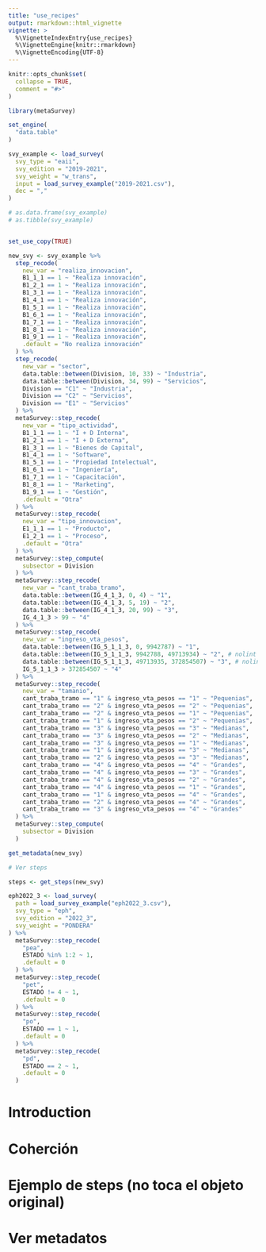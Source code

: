 ```yaml
---
title: "use_recipes"
output: rmarkdown::html_vignette
vignette: >
  %\VignetteIndexEntry{use_recipes}
  %\VignetteEngine{knitr::rmarkdown}
  %\VignetteEncoding{UTF-8}
---
```


```r
knitr::opts_chunk$set(
  collapse = TRUE,
  comment = "#>"
)
```

```r
library(metaSurvey)

set_engine(
  "data.table"
)

svy_example <- load_survey(
  svy_type = "eaii",
  svy_edition = "2019-2021",
  svy_weight = "w_trans",
  input = load_survey_example("2019-2021.csv"),
  dec = ","
)

# as.data.frame(svy_example)
# as.tibble(svy_example)


set_use_copy(TRUE)

new_svy <- svy_example %>%
  step_recode(
    new_var = "realiza_innovacion",
    B1_1_1 == 1 ~ "Realiza innovación",
    B1_2_1 == 1 ~ "Realiza innovación",
    B1_3_1 == 1 ~ "Realiza innovación",
    B1_4_1 == 1 ~ "Realiza innovación",
    B1_5_1 == 1 ~ "Realiza innovación",
    B1_6_1 == 1 ~ "Realiza innovación",
    B1_7_1 == 1 ~ "Realiza innovación",
    B1_8_1 == 1 ~ "Realiza innovación",
    B1_9_1 == 1 ~ "Realiza innovación",
    .default = "No realiza innovación"
  ) %>%
  step_recode(
    new_var = "sector",
    data.table::between(Division, 10, 33) ~ "Industria",
    data.table::between(Division, 34, 99) ~ "Servicios",
    Division == "C1" ~ "Industria",
    Division == "C2" ~ "Servicios",
    Division == "E1" ~ "Servicios"
  ) %>%
  metaSurvey::step_recode(
    new_var = "tipo_actividad",
    B1_1_1 == 1 ~ "I + D Interna",
    B1_2_1 == 1 ~ "I + D Externa",
    B1_3_1 == 1 ~ "Bienes de Capital",
    B1_4_1 == 1 ~ "Software",
    B1_5_1 == 1 ~ "Propiedad Intelectual",
    B1_6_1 == 1 ~ "Ingeniería",
    B1_7_1 == 1 ~ "Capacitación",
    B1_8_1 == 1 ~ "Marketing",
    B1_9_1 == 1 ~ "Gestión",
    .default = "Otra"
  ) %>%
  metaSurvey::step_recode(
    new_var = "tipo_innovacion",
    E1_1_1 == 1 ~ "Producto",
    E1_2_1 == 1 ~ "Proceso",
    .default = "Otra"
  ) %>%
  metaSurvey::step_compute(
    subsector = Division
  ) %>%
  metaSurvey::step_recode(
    new_var = "cant_traba_tramo",
    data.table::between(IG_4_1_3, 0, 4) ~ "1",
    data.table::between(IG_4_1_3, 5, 19) ~ "2",
    data.table::between(IG_4_1_3, 20, 99) ~ "3",
    IG_4_1_3 > 99 ~ "4"
  ) %>%
  metaSurvey::step_recode(
    new_var = "ingreso_vta_pesos",
    data.table::between(IG_5_1_1_3, 0, 9942787) ~ "1",
    data.table::between(IG_5_1_1_3, 9942788, 49713934) ~ "2", # nolint
    data.table::between(IG_5_1_1_3, 49713935, 372854507) ~ "3", # nolint
    IG_5_1_1_3 > 372854507 ~ "4"
  ) %>%
  metaSurvey::step_recode(
    new_var = "tamanio",
    cant_traba_tramo == "1" & ingreso_vta_pesos == "1" ~ "Pequenias",
    cant_traba_tramo == "2" & ingreso_vta_pesos == "2" ~ "Pequenias",
    cant_traba_tramo == "2" & ingreso_vta_pesos == "1" ~ "Pequenias",
    cant_traba_tramo == "1" & ingreso_vta_pesos == "2" ~ "Pequenias",
    cant_traba_tramo == "3" & ingreso_vta_pesos == "3" ~ "Medianas",
    cant_traba_tramo == "3" & ingreso_vta_pesos == "2" ~ "Medianas",
    cant_traba_tramo == "3" & ingreso_vta_pesos == "1" ~ "Medianas",
    cant_traba_tramo == "1" & ingreso_vta_pesos == "3" ~ "Medianas",
    cant_traba_tramo == "2" & ingreso_vta_pesos == "3" ~ "Medianas",
    cant_traba_tramo == "4" & ingreso_vta_pesos == "4" ~ "Grandes",
    cant_traba_tramo == "4" & ingreso_vta_pesos == "3" ~ "Grandes",
    cant_traba_tramo == "4" & ingreso_vta_pesos == "2" ~ "Grandes",
    cant_traba_tramo == "4" & ingreso_vta_pesos == "1" ~ "Grandes",
    cant_traba_tramo == "1" & ingreso_vta_pesos == "4" ~ "Grandes",
    cant_traba_tramo == "2" & ingreso_vta_pesos == "4" ~ "Grandes",
    cant_traba_tramo == "3" & ingreso_vta_pesos == "4" ~ "Grandes"
  ) %>%
  metaSurvey::step_compute(
    subsector = Division
  )

get_metadata(new_svy)

# Ver steps

steps <- get_steps(new_svy)
```


```r
eph2022_3 <- load_survey(
  path = load_survey_example("eph2022_3.csv"),
  svy_type = "eph",
  svy_edition = "2022_3",
  svy_weight = "PONDERA"
) %>%
  metaSurvey::step_recode(
    "pea",
    ESTADO %in% 1:2 ~ 1,
    .default = 0
  ) %>%
  metaSurvey::step_recode(
    "pet",
    ESTADO != 4 ~ 1,
    .default = 0
  ) %>%
  metaSurvey::step_recode(
    "po",
    ESTADO == 1 ~ 1,
    .default = 0
  ) %>%
  metaSurvey::step_recode(
    "pd",
    ESTADO == 2 ~ 1,
    .default = 0
  )
```

# Introduction






# Coherción



# Ejemplo de steps (no toca el objeto original)


# Ver metadatos


